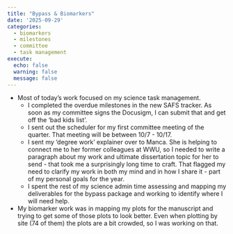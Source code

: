 ```yaml
---
title: "Bypass & Biomarkers"
date: '2025-09-29'
categories:
  - biomarkers
  - milestones
  - committee
  - task management
execute:
  echo: false
  warning: false
  message: false
---
```


-   Most of today's work focused on my science task management.
    -   I completed the overdue milestones in the new SAFS tracker. As soon as my committee signs the Docusigm, I can submit that and get off the 'bad kids list'.
    -   I sent out the scheduler for my first committee meeting of the quarter. That meeting will be between 10/7 - 10/17.
    -   I sent my 'degree work' explainer over to Manca. She is helping to connect me to her former colleagues at WWU, so I needed to write a paragraph about my work and ultimate dissertation topic for her to send - that took me a surprisingly long time to craft. That flagged my need to clarify my work in both my mind and in how I share it - part of my personal goals for the year.
    -   I spent the rest of my science admin time assessing and mapping my deliverables for the bypass package and working to identify where I will need help.
-   My biomarker work was in mapping my plots for the manuscript and trying to get some of those plots to look better. Even when plotting by site (74 of them) the plots are a bit crowded, so I was working on that.
